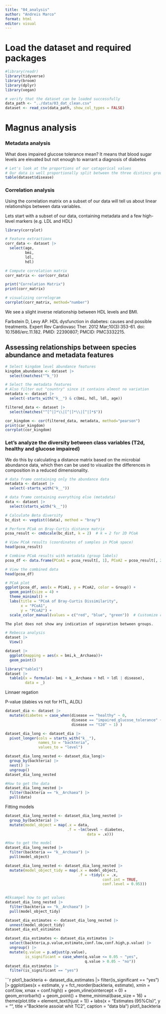 ```yaml
---
title: "04_analysis"
author: "Andreis Marco"
format: html
editor: visual
---
```


# Load the dataset and required packages

```r
#library(readr)
library(tidyverse)
library(broom)
library(dplyr)
library(vegan)
```
```r
# verify that the dataset can be loaded successfully
data_path <- "../data/03_dat_clean.csv"
dataset <- read_csv(data_path, show_col_types = FALSE)
```

# Magnus analysis
### Metadata analysis
What does impaired glucose tolerance mean? It means that blood sugar levels are elevated but not enough to warrant a diagnosis of diabetes

```r
# Let's look at the proportions of our catagorical values
# Our data is well proportionally split between the three distincs groups of "disease"
table(dataset$disease)
```

### Correlation analysis

Using the correlation matrix on a subset of our data will tell us about linear relationships between data variables.

Lets start with a subset of our data, containing metadata and a few high-level markers (e.g. LDL and HDL)

```r
library(corrplot)

# Feature extractions
corr_data <- dataset |> 
  select(age,
         bmi,
         ldl,
         hdl)

# Compute correlation matrix 
corr_matrix <- cor(corr_data)

print("Correlation Matrix")
print(corr_matrix)

# visualizing correlogram
corrplot(corr_matrix, method="number")

```

We see a slight inverse relationship between HDL levels and BMI.

Farbstein D, Levy AP. HDL dysfunction in diabetes: causes and possible treatments. Expert Rev Cardiovasc Ther. 2012 Mar;10(3):353-61. doi: 10.1586/erc.11.182. PMID: 22390807; PMCID: PMC3332215.

## Assessing relationships between species abundance and metadata features

```r
# Select kingdom level abundance features 
kingdom_abundance <- dataset |>
  select(matches("^k_"))

# Select the metadata features
# Also filter out "country" since it contains almost no variation 
metadata <- dataset |> 
  select(-starts_with("k__") & c(bmi, hdl, ldl, age))

filtered_data <- dataset |>
  select(matches("^[^|]*\\|[^|]*\\|[^|]*$"))
```

```r
cor_kingdom <- cor(filtered_data, metadata, method="pearson")
print(car_kingdom)
corrplot(cor_kingdom)
```

### Let's analyze the diversity between class variables (T2d, healthy and glucose impaired) 

We do this by calculating a distance matrix based on the microbial abundance data, which then can be used to visualize the differences in composition in a reduced dimensionality.

```r
# data frame containing only the abundance data
metadata <- dataset |> 
  select(-starts_with("k__"))

# data frame containing everything else (metadata)
data <- dataset |>
  select(starts_with("k__"))

# Calculate Beta diversity 
bc_dist <- vegdist((data), method = "bray")

# Perform PCoA on Bray-Curtis distance matrix
pcoa_result <- cmdscale(bc_dist, k = 2)  # k = 2 for 2D PCoA

# View PCoA results (coordinates of samples in PCoA space)
head(pcoa_result)

# Combine PCoA results with metadata (group labels)
pcoa_df <- data.frame(PCoA1 = pcoa_result[, 1], PCoA2 = pcoa_result[, 2], Group = metadata$disease)

# View the combined data
head(pcoa_df)
```

```r
# PCoA plot
ggplot(pcoa_df, aes(x = PCoA1, y = PCoA2, color = Group)) +
  geom_point(size = 4) +
  theme_minimal() +
  labs(title = "PCoA of Bray-Curtis Dissimilarity",
       x = "PCoA1", 
       y = "PCoA2") +
  scale_color_manual(values = c("red", "blue", "green"))  # Customize colors as needed

The plot does not show any indication of separation between groups.

# Rebecca analysis
dataset |> 
  View()
```

```r
dataset |> 
  ggplot(mapping = aes(x = bmi,k__Archaea))+
  geom_point()
```

```r
library("table1")
dataset |> 
  table1(x = formula(~ bmi + k__Archaea + hdl + ldl | disease),
         data = _)
```

Linnaer regation

P-value (dabies vs not for HTL, ALDL)

```r
dataset_dia <- dataset |> 
  mutate(diabetes = case_when(disease == "healthy" ~ 0,
                              disease == "impaired_glucose_tolerance" ~ 1,
                              disease == "t2d" ~ 1) )
```

```r
dataset_dia_long <- dataset_dia |> 
  pivot_longer(cols = starts_with("k__"),
               names_to = "backteria",
               values_to = "level")
```

```r
dataset_dia_long_nested <- dataset_dia_long|> 
  group_by(backteria) |> 
  nest() |> 
  ungroup()
dataset_dia_long_nested
```

```r
#How to get the data
dataset_dia_long_nested |> 
  filter(backteria == "k__Archaea") |> 
  pull(data)
```

Fitting models

```r
dataset_dia_long_nested <- dataset_dia_long_nested |> 
  group_by(backteria) |> 
  mutate(model_object = map(.x = data,
                            .f = ~lm(level ~ diabetes,
                                     data = .x)))
```

```r
#How to get the model
dataset_dia_long_nested |> 
  filter(backteria == "k__Archaea") |> 
  pull(model_object)
```

```r
dataset_dia_long_nested <- dataset_dia_long_nested |> 
  mutate(model_object_tidy = map(.x = model_object,
                                 .f = ~tidy(x = .x,
                                            conf.int = TRUE,
                                            conf.level = 0.95)))
  
```

```r
#Eksampel how to get values
dataset_dia_long_nested |> 
  filter(backteria == "k__Archaea") |> 
  pull(model_object_tidy)
```

```r
dataset_dia_estimates <- dataset_dia_long_nested |> 
  unnest(model_object_tidy)
dataset_dia_est_estimates
```

```r
dataset_dia_estimates <- dataset_dia_estimates |> 
  select(backteria,p.value,estimate,conf.low,conf.high,p.value) |> 
  ungroup() |> 
  mutate(q.value = p.adjust(p.value),
         is_significant = case_when(q.value <= 0.05 ~ "yes",
                                    q.value > 0.05 ~ "no"))
dataset_dia_estimates |> 
  filter(is_significant == "yes")
```

```r
plot1_backteria <- dataset_dia_estimates |> 
  filter(is_significant == "yes") |> 
  ggplot(aes(x = estimate,
             y = fct_reorder(backteria, estimate),
             xmin = conf.low,
             xmax = conf.high)) +
  geom_vline(xintercept = 0) +
  geom_errorbarh() +
  geom_point() +
  theme_minimal(base_size = 16) +
  theme(plot.title = element_text(hjust = 1)) +
  labs(x = "Estimates (95%CIs)",
       y = "",
       title = "Backterie assoiat whit TC2",
       caption = "data bla")
plot1_backteria 
